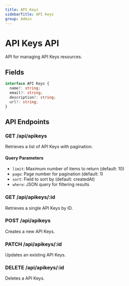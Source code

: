 ```yaml
---
title: API Keys
sidebarTitle: API Keys
group: Admin
---
```



# API Keys API

API for managing API Keys resources.




## Fields

```typescript
interface API Keys {
  name?: string;
  email?: string;
  description?: string;
  url?: string;
}
```




## API Endpoints

### GET /api/apikeys
Retrieves a list of API Keys with pagination.

#### Query Parameters
- `limit`: Maximum number of items to return (default: 10)
- `page`: Page number for pagination (default: 1)
- `sort`: Field to sort by (default: createdAt)
- `where`: JSON query for filtering results

### GET /api/apikeys/:id
Retrieves a single API Keys by ID.

### POST /api/apikeys
Creates a new API Keys.

### PATCH /api/apikeys/:id
Updates an existing API Keys.

### DELETE /api/apikeys/:id
Deletes a API Keys.

